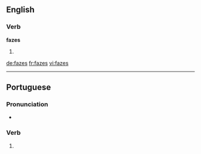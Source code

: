 {{also|Fäzes}}
==English==

===Verb===
'''fazes'''

# {{en-third-person singular of|faze}}

[[de:fazes]]
[[fr:fazes]]
[[vi:fazes]]

----
==Portuguese==

===Pronunciation===
* {{a|PT}} {{IPA|/ˈfa.zɨʃ/|lang=pt}}

===Verb===
{{head|pt|verb form}}
# {{conjugation of|fazer||2|s|present|indicative|lang=pt}}
{{rfc-auto}}